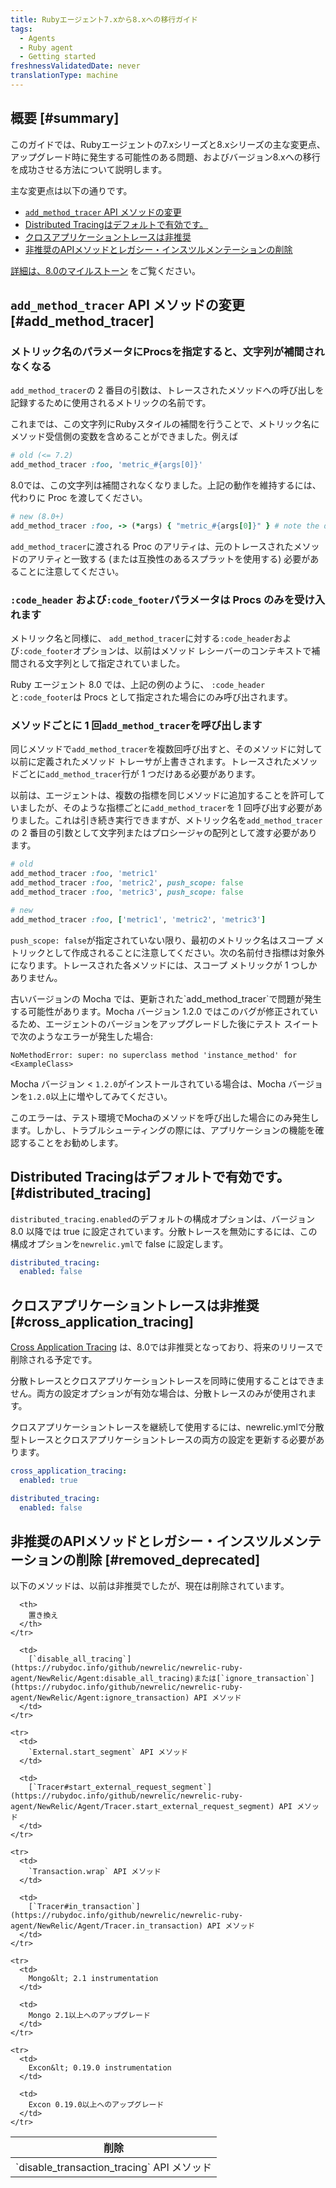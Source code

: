 ```yaml
---
title: Rubyエージェント7.xから8.xへの移行ガイド
tags:
  - Agents
  - Ruby agent
  - Getting started
freshnessValidatedDate: never
translationType: machine
---
```


## 概要 [#summary]

このガイドでは、Rubyエージェントの7.xシリーズと8.xシリーズの主な変更点、アップグレード時に発生する可能性のある問題、およびバージョン8.xへの移行を成功させる方法について説明します。

主な変更点は以下の通りです。

* [`add_method_tracer` API メソッドの変更](#add_method_tracer)
* [Distributed Tracingはデフォルトで有効です。](#distributed_tracing)
* [クロスアプリケーショントレースは非推奨](#cross_application_tracing)
* [非推奨のAPIメソッドとレガシー・インスツルメンテーションの削除](#removed_deprecated)

[詳細は、8.0のマイルストーン](https://github.com/newrelic/newrelic-ruby-agent/milestone/10?closed=1) をご覧ください。

## `add_method_tracer` API メソッドの変更 [#add_method_tracer]

### メトリック名のパラメータにProcsを指定すると、文字列が補間されなくなる

`add_method_tracer`の 2 番目の引数は、トレースされたメソッドへの呼び出しを記録するために使用されるメトリックの名前です。

これまでは、この文字列にRubyスタイルの補間を行うことで、メトリック名にメソッド受信側の変数を含めることができました。例えば

```ruby
# old (<= 7.2)
add_method_tracer :foo, 'metric_#{args[0]}'
```

8.0では、この文字列は補間されなくなりました。上記の動作を維持するには、代わりに Proc を渡してください。

```ruby
# new (8.0+)
add_method_tracer :foo, -> (*args) { "metric_#{args[0]}" } # note the double-quotes
```

`add_method_tracer`に渡される Proc のアリティは、元のトレースされたメソッドのアリティと一致する (または互換性のあるスプラットを使用する) 必要があることに注意してください。

### `:code_header` および`:code_footer`パラメータは Procs のみを受け入れます

メトリック名と同様に、 `add_method_tracer`に対する`:code_header`および`:code_footer`オプションは、以前はメソッド レシーバーのコンテキストで補間される文字列として指定されていました。

Ruby エージェント 8.0 では、上記の例のように、 `:code_header`と`:code_footer`は Procs として指定された場合にのみ呼び出されます。

### メソッドごとに 1 回`add_method_tracer`を呼び出します

同じメソッドで`add_method_tracer`を複数回呼び出すと、そのメソッドに対して以前に定義されたメソッド トレーサが上書きされます。トレースされたメソッドごとに`add_method_tracer`行が 1 つだけある必要があります。

以前は、エージェントは、複数の指標を同じメソッドに追加することを許可していましたが、そのような指標ごとに`add_method_tracer`を 1 回呼び出す必要がありました。これは引き続き実行できますが、メトリック名を`add_method_tracer`の 2 番目の引数として文字列またはプロシージャの配列として渡す必要があります。

```ruby
# old
add_method_tracer :foo, 'metric1'
add_method_tracer :foo, 'metric2', push_scope: false
add_method_tracer :foo, 'metric3', push_scope: false
```

```ruby
# new
add_method_tracer :foo, ['metric1', 'metric2', 'metric3']
```

`push_scope: false`が指定されていない限り、最初のメトリック名はスコープ メトリックとして作成されることに注意してください。次の名前付き指標は対象外になります。トレースされた各メソッドには、スコープ メトリックが 1 つしかありません。

<Callout variant="tip">
  古いバージョンの Mocha では、更新された`add_method_tracer`で問題が発生する可能性があります。Mocha バージョン 1.2.0 ではこのバグが修正されているため、エージェントのバージョンをアップグレードした後にテスト スイートで次のようなエラーが発生した場合:

  ```
  NoMethodError: super: no superclass method 'instance_method' for <ExampleClass>
  ```

  Mocha バージョン &lt; `1.2.0`がインストールされている場合は、Mocha バージョンを`1.2.0`以上に増やしてみてください。

  このエラーは、テスト環境でMochaのメソッドを呼び出した場合にのみ発生します。しかし、トラブルシューティングの際には、アプリケーションの機能を確認することをお勧めします。
</Callout>

## Distributed Tracingはデフォルトで有効です。 [#distributed_tracing]

`distributed_tracing.enabled`のデフォルトの構成オプションは、バージョン 8.0 以降では true に設定されています。分散トレースを無効にするには、この構成オプションを`newrelic.yml`で false に設定します。

```yml
distributed_tracing:
  enabled: false
```

## クロスアプリケーショントレースは非推奨 [#cross_application_tracing]

[Cross Application Tracing](/docs/agents/ruby-agent/features/cross-application-tracing-ruby/) は、8.0では非推奨となっており、将来のリリースで削除される予定です。

<Callout variant="tip">
  分散トレースとクロスアプリケーショントレースを同時に使用することはできません。両方の設定オプションが有効な場合は、分散トレースのみが使用されます。

  クロスアプリケーショントレースを継続して使用するには、newrelic.ymlで分散型トレースとクロスアプリケーショントレースの両方の設定を更新する必要があります。

  ```yml
  cross_application_tracing:
    enabled: true

  distributed_tracing:
    enabled: false
  ```
</Callout>

## 非推奨のAPIメソッドとレガシー・インスツルメンテーションの削除 [#removed_deprecated]

以下のメソッドは、以前は非推奨でしたが、現在は削除されています。

<table>
  <thead>
    <tr>
      <th>
        削除
      </th>

      <th>
        置き換え
      </th>
    </tr>
  </thead>

  <tbody>
    <tr>
      <td>
        `disable_transaction_tracing` API メソッド
      </td>

      <td>
        [`disable_all_tracing`](https://rubydoc.info/github/newrelic/newrelic-ruby-agent/NewRelic/Agent:disable_all_tracing)または[`ignore_transaction`](https://rubydoc.info/github/newrelic/newrelic-ruby-agent/NewRelic/Agent:ignore_transaction) API メソッド
      </td>
    </tr>

    <tr>
      <td>
        `External.start_segment` API メソッド
      </td>

      <td>
        [`Tracer#start_external_request_segment`](https://rubydoc.info/github/newrelic/newrelic-ruby-agent/NewRelic/Agent/Tracer.start_external_request_segment) API メソッド
      </td>
    </tr>

    <tr>
      <td>
        `Transaction.wrap` API メソッド
      </td>

      <td>
        [`Tracer#in_transaction`](https://rubydoc.info/github/newrelic/newrelic-ruby-agent/NewRelic/Agent/Tracer.in_transaction) API メソッド
      </td>
    </tr>

    <tr>
      <td>
        Mongo&lt; 2.1 instrumentation
      </td>

      <td>
        Mongo 2.1以上へのアップグレード
      </td>
    </tr>

    <tr>
      <td>
        Excon&lt; 0.19.0 instrumentation
      </td>

      <td>
        Excon 0.19.0以上へのアップグレード
      </td>
    </tr>
  </tbody>
</table>